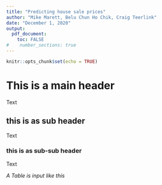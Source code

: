 ---
title: "Predicting house sale prices"
author: "Mike Marett, Belu Chun Ho Chik, Craig Teerlink"
date: "December 1, 2020"
output: 
  pdf_document:
    toc: FALSE
#    number_sections: true
---
\newpage

```{r setup, include=FALSE}
knitr::opts_chunk$set(echo = TRUE)
```



# This is a main header

Text



## this is as sub header 

Text



### this is as sub-sub header

Text






*A Table is input like this*
\begin{tabular}{l|r|r}
Predictor & Odds Ratio & P-value\\
\hline
Intercept & 0.63 & 7.32e-06\\
Store7Yes & 0.38 & 7.24e-07\\
PriceMM & 0.79 & 2.45e-03\\
DiscMM & 1.79 & 3.29e-11\\
LoyalCH & 0.15 & < 2e-16\\
\end{tabular}


